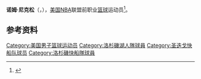 {{noteTA|G1=NBA}}
{{Infobox NBA Player
| name         = 诺姆·尼克松<br/>{{lang|en|Norm Nixon}}
| number       = 10
| position     = 控球后卫     
| birth_date   = {{Birth date|1955|10|11}}
| birth_place  = 
| nationality  = {{USA}}
| height_ft    = 6 
| height_in    = 2
| weight_lb    = 170
| highschool   = Southwest in Macon, Georgia
| college      = Duquesne University
| draft =
| draft_year   = 1977
| draft_round  = 1
| draft_pick   = 22
| draft_team   = [[洛杉矶湖人|洛杉矶湖人]]
| career_start = 1977
| career_end   = 1989
| teams        = <!-- 效力過球隊 -->
| coach        = <!-- 執教過球隊 -->
| highlights   = <!-- 生涯焦點與獲得獎項 -->
| stat1label   = 
| stat1value   = 
| stat2label   = 
| stat2value   = 
| stat3label   = 
| stat3value   = 
| letter       = 
| bbr          = 
| profile      = 
| HOF          = <!-- 名人堂 -->
| HOF_player   = <!-- 球員名人堂 -->
| HOF_coach    = <!-- 教練名人堂 -->
}}

'''诺姆·尼克松'''（{{lang-en|'''Norm Nixon'''}}，{{Bd|1955年|10月11日||}}），[[美国|美国]][[NBA|NBA]]联盟前职业[[篮球|篮球]]运动员<ref>{{Cite web|url=http://www.basketball-reference.com/players/n/nixonno01.html|title=诺姆·尼克松|accessdate=2016年4月14日|author=|date=|publisher=|archive-date=2010年8月26日|archive-url=https://web.archive.org/web/20100826032633/http://www.basketball-reference.com/players/n/nixonno01.html|dead-url=no}}</ref>。

== 参考资料 ==
{{reflist}}

{{Basketball-player-stub}}
{{1977 NBA Draft}}
{{Los Angeles Lakers 1979-80 NBA champions}}
{{Los Angeles Lakers 1981-82 NBA champions}}

{{Authority control}}
{{DEFAULTSORT:Nixon, Norm}}
[[Category:美国男子篮球运动员|Category:美国男子篮球运动员]]
[[Category:洛杉磯湖人隊球員|Category:洛杉磯湖人隊球員]]
[[Category:圣迭戈快船队球员|Category:圣迭戈快船队球员]]
[[Category:洛杉磯快船隊球員|Category:洛杉磯快船隊球員]]